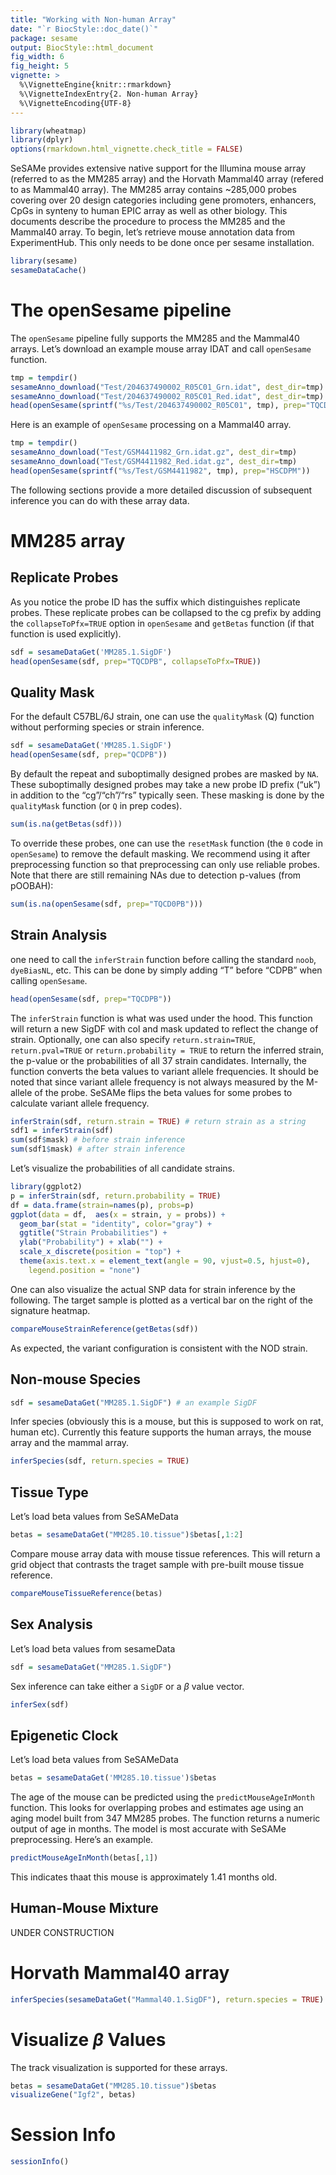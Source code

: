 ```yaml
---
title: "Working with Non-human Array"
date: "`r BiocStyle::doc_date()`"
package: sesame
output: BiocStyle::html_document
fig_width: 6
fig_height: 5
vignette: >
  %\VignetteEngine{knitr::rmarkdown}
  %\VignetteIndexEntry{2. Non-human Array}
  %\VignetteEncoding{UTF-8}
---
```


```r
library(wheatmap)
library(dplyr)
options(rmarkdown.html_vignette.check_title = FALSE)
```

SeSAMe provides extensive native support for the Illumina mouse array (referred
to as the MM285 array) and the Horvath Mammal40 array (refered to as Mammal40
array). The MM285 array contains ~285,000 probes covering over 20 design
categories including gene promoters, enhancers, CpGs in synteny to human EPIC
array as well as other biology. This documents describe the procedure to
process the MM285 and the Mammal40 array. To begin, let's retrieve mouse
annotation data from ExperimentHub.  This only needs to be done once per sesame
installation.

```r
library(sesame)
sesameDataCache()
```

# The openSesame pipeline

The `openSesame` pipeline fully supports the MM285 and the Mammal40 arrays.
Let's download an example mouse array IDAT and call `openSesame` function.

```r
tmp = tempdir()
sesameAnno_download("Test/204637490002_R05C01_Grn.idat", dest_dir=tmp)
sesameAnno_download("Test/204637490002_R05C01_Red.idat", dest_dir=tmp)
head(openSesame(sprintf("%s/Test/204637490002_R05C01", tmp), prep="TQCDPB"))
```

Here is an example of `openSesame` processing on a Mammal40 array.

```r
tmp = tempdir()
sesameAnno_download("Test/GSM4411982_Grn.idat.gz", dest_dir=tmp)
sesameAnno_download("Test/GSM4411982_Red.idat.gz", dest_dir=tmp)
head(openSesame(sprintf("%s/Test/GSM4411982", tmp), prep="HSCDPM"))
```

The following sections provide a more detailed discussion of subsequent
inference you can do with these array data.

# MM285 array

## Replicate Probes

As you notice the probe ID has the suffix which distinguishes replicate
probes. These replicate probes can be collapsed to the cg prefix by adding the
`collapseToPfx=TRUE` option in `openSesame` and `getBetas` function (if that
function is used explicitly).

```r
sdf = sesameDataGet('MM285.1.SigDF')
head(openSesame(sdf, prep="TQCDPB", collapseToPfx=TRUE))
```

## Quality Mask

For the default C57BL/6J strain, one can use the `qualityMask` (Q) function
without performing species or strain inference.

```r
sdf = sesameDataGet('MM285.1.SigDF')
head(openSesame(sdf, prep="QCDPB"))
```

By default the repeat and suboptimally designed probes are masked by `NA`.
These suboptimally designed probes may take a new probe ID prefix ("uk") in
addition to the "cg"/"ch"/"rs" typically seen. These masking is done by the
`qualityMask` function (or `Q` in prep codes).

```r
sum(is.na(getBetas(sdf)))
```

To override these probes, one can use the `resetMask` function (the `0` code in
`openSesame`) to remove the default masking. We recommend using it after
preprocessing function so that preprocessing can only use reliable probes. Note
that there are still remaining NAs due to detection p-values (from pOOBAH):

```r
sum(is.na(openSesame(sdf, prep="TQCD0PB")))
```

## Strain Analysis

one need to call the `inferStrain` function
before calling the standard `noob`, `dyeBiasNL`, etc. This can be done by
simply adding "T" before "CDPB" when calling `openSesame`.

```r
head(openSesame(sdf, prep="TQCDPB"))
```

The `inferStrain` function is what was used under the hood. This function will
return a new SigDF with col and mask updated to reflect the change of
strain. Optionally, one can also specify `return.strain=TRUE`,
`return.pval=TRUE` or `return.probability = TRUE` to return the inferred strain,
the p-value or the probabilities of all 37 strain candidates.  Internally, the
function converts the beta values to variant allele frequencies. It should be
noted that since variant allele frequency is not always measured by the
M-allele of the probe. SeSAMe flips the beta values for some probes to
calculate variant allele frequency.

```r
inferStrain(sdf, return.strain = TRUE) # return strain as a string
sdf1 = inferStrain(sdf)
sum(sdf$mask) # before strain inference
sum(sdf1$mask) # after strain inference
```

Let's visualize the probabilities of all candidate strains.

```r
library(ggplot2)
p = inferStrain(sdf, return.probability = TRUE)
df = data.frame(strain=names(p), probs=p)
ggplot(data = df,  aes(x = strain, y = probs)) +
  geom_bar(stat = "identity", color="gray") +
  ggtitle("Strain Probabilities") +
  ylab("Probability") + xlab("") +
  scale_x_discrete(position = "top") +
  theme(axis.text.x = element_text(angle = 90, vjust=0.5, hjust=0),
    legend.position = "none")
```

One can also visualize the actual SNP data for strain inference by the
following. The target sample is plotted as a vertical bar on the right of the
signature heatmap.

```r
compareMouseStrainReference(getBetas(sdf))
```

As expected, the variant configuration is consistent with the NOD strain.

## Non-mouse Species

```r
sdf = sesameDataGet("MM285.1.SigDF") # an example SigDF
```

Infer species (obviously this is a mouse, but this is supposed to work on rat,
human etc). Currently this feature supports the human arrays, the mouse array
and the mammal array.

```r
inferSpecies(sdf, return.species = TRUE)
```

## Tissue Type

Let's load beta values from SeSAMeData
```r
betas = sesameDataGet("MM285.10.tissue")$betas[,1:2]
```

Compare mouse array data with mouse tissue references. This will return a grid
object that contrasts the traget sample with pre-built mouse tissue reference.
```r
compareMouseTissueReference(betas)
```

## Sex Analysis

Let's load beta values from sesameData
```r
sdf = sesameDataGet("MM285.1.SigDF")
```

Sex inference can take either a `SigDF` or a $\beta$ value vector.

```r
inferSex(sdf)
```

## Epigenetic Clock

Let's load beta values from SeSAMeData
```r
betas = sesameDataGet('MM285.10.tissue')$betas
```

The age of the mouse can be predicted using the `predictMouseAgeInMonth`
function. This looks for overlapping probes and estimates age using an aging
model built from 347 MM285 probes. The function returns a numeric output of age
in months. The model is most accurate with SeSAMe preprocessing.  Here's an
example.

```r
predictMouseAgeInMonth(betas[,1])
```
This indicates thaat this mouse is approximately 1.41 months old.

## Human-Mouse Mixture

UNDER CONSTRUCTION

# Horvath Mammal40 array

```r
inferSpecies(sesameDataGet("Mammal40.1.SigDF"), return.species = TRUE)
```

# Visualize $\beta$ Values

The track visualization is supported for these arrays.

```r
betas = sesameDataGet("MM285.10.tissue")$betas
visualizeGene("Igf2", betas)
```

# Session Info

```r
sessionInfo()
```